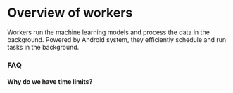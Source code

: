 # Overview of workers

Workers run the machine learning models and process the data in the background. Powered by Android system, they efficiently schedule and run tasks in the background.

### FAQ

#### Why do we have time limits?
